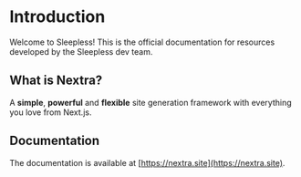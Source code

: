 # Introduction
 
Welcome to Sleepless! This is the official documentation for resources developed by the Sleepless dev team.

## What is Nextra?

A **simple**, **powerful** and **flexible** site generation framework with everything you love from Next.js.

## Documentation

The documentation is available at [https://nextra.site](https://nextra.site).
